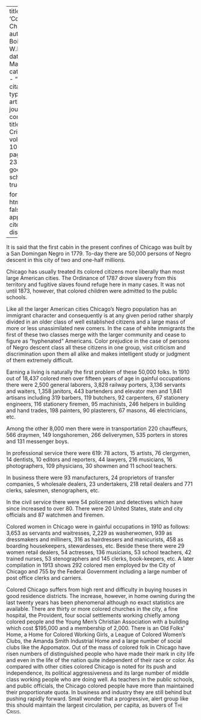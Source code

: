 
---
title: 'Colored Chicago'
author: Du Bois, W.E.B.
date: Mar. 1915
categories: 
  - ""
citation: 
  type: article-journal
  container-title: The Crisis
  volume: 10
  issue: 5
  page: 234-236
google-scholar: true

format:
  html:
    toc: false
    appendix-cite-as: display
---



It is said that the first cabin in the present confines of Chicago was built by a San Domingan Negro in 1779. To-day there are 50,000 persons of Negro descent in this city of two and one-half millions.

Chicago has usually treated its colored citizens more liberally than most large American cities. The Ordinance of 1787 drove slavery from this territory and fugitive slaves found refuge here in many cases. It was not until 1873, however, that colored children were admitted to the public schools.

Like all the larger American cities Chicago's Negro population has an immigrant character and consequently is at any given period rather sharply divided in an older class of well established citizens and a large mass of more or less unassimilated new comers. In the case of white immigrants the first of these two classes merge with the larger community and cease to figure as "hyphenated" Americans. Color prejudice in the case of persons of Negro descent class all these citizens in one group, visit criticism and discrimination upon them all alike and makes intelligent study or judgment of them extremely difficult.

Earning a living is naturally the first problem of these 50,000 folks. In 1910 out of 18,437 colored men over fifteen years of age in gainful occupations there were 2,500 general laborers, 3,828 railway porters, 3,136 servants and waiters, 1,358 janitors, 443 bartenders and elevator men and 1,841 artisans including 319 barbers, 119 butchers, 92 carpenters, 67 stationery engineers, 116 stationery firemen, 95 machinists, 246 helpers in building and hand trades, 198 painters, 90 plasterers, 67 masons, 46 electricians, etc.

Among the other 8,000 men there were in transportation 220 chauffeurs, 566 draymen, 149 longshoremen, 266 deliverymen, 535 porters in stores and 131 messenger boys.

In professional service there were 619: 78 actors, 15 artists, 76 clergymen, 14 dentists, 10 editors and reporters, 44 lawyers, 216 musicians, 16 photographers, 109 physicians, 30 showmen and 11 school teachers.

In business there were 93 manufacturers, 24 proprietors of transfer companies, 5 wholesale dealers, 23 undertakers, 218 retail dealers and 771 clerks, salesmen, stenographers, etc.

In the civil service there were 54 policemen and detectives which have since increased to over 80. There were 20 United States, state and city officials and 87 watchmen and firemen.

Colored women in Chicago were in gainful occupations in 1910 as follows: 3,653 as servants and waitresses, 2,229 as washerwomen, 939 as dressmakers and milliners, 316 as hairdressers and manicurists, 458 as boarding housekeepers, stewardesses, etc. Beside these there were 29 women retail dealers, 54 actresses, 136 musicians, 53 school teachers, 42 trained nurses, 53 stenographers and 145 clerks, book-keepers, etc. A later compilation in 1913 shows 292 colored men employed bv the City of Chicago and 755 by the Federal Government including a large number of post office clerks and carriers.

Colored Chicago suffers from high rent and difficulty in buying houses in good residence districts. The increase, however, in home owning during the last twenty years has been phenomenal although no exact statistics are available. There are thirty or more colored churches in the city, a fine hospital, the Provident, four social settlements working chiefly among colored people and the Young Men's Christian Association with a building which cost $195,000 and a membership of 2,000. There is an Old Folks' Home, a Home for Colored Working Girls, a League of Colored Women's Clubs, the Amanda Smith Industrial Home and a large number of social clubs like the Appomatox. Out of the mass of colored folk in Chicago have risen numbers of distinguished people who have made their mark in city life and even in the life of the nation quite independent of their race or color. As compared with other cities colored Chicago is noted for its push and independence, its political aggressiveness and its large number of middle class working people who are doing well. As teachers in the public schools, and public officials, the Chicago colored people have more than maintained their proportionate quota. In business and industry they are still behind but pushing rapidly forward. Small wonder that a progressive, alert group like this should maintain the largest circulation, per capita, as buvers of <span style="font-variant:small-caps;">The Crisis.</span>

